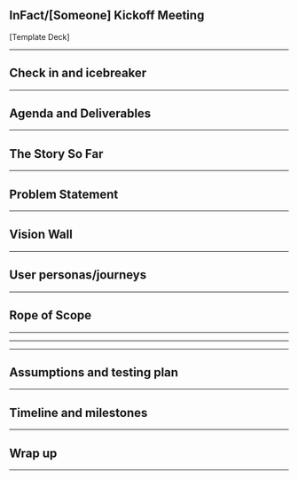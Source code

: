 


<FrontPageLayout>

## InFact/[Someone] Kickoff Meeting

[Template Deck]

</FrontPageLayout>

---

<TitleLayout>

## Check in and icebreaker

</TitleLayout>

---

<ListLayout>

## Agenda and Deliverables

</ListLayout>

---

<TitleLayout>
    
## The Story So Far

</TitleLayout>

---

<TitleLayout>

## Problem Statement

</TitleLayout>

---

<TitleLayout>

## Vision Wall

</TitleLayout>

---

<TitleLayout>

## User personas/journeys

</TitleLayout>

---

<TitleLayout>

## Rope of Scope

</TitleLayout>

---

<RopeOfScopeLayout scopeCards={page1} />

---

<RopeOfScopeLayout scopeCards={page2} />

---

<TitleLayout>

## Assumptions and testing plan

</TitleLayout>

---

<TitleLayout>

## Timeline and milestones

</TitleLayout>

---

<TitleLayout>

## Wrap up

</TitleLayout>

---
